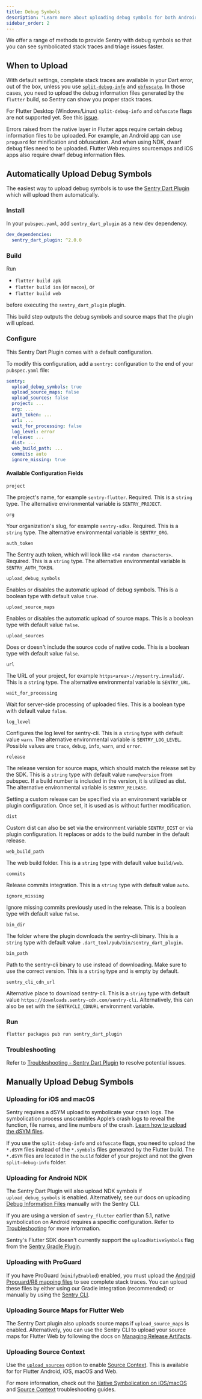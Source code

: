 ```yaml
---
title: Debug Symbols
description: "Learn more about uploading debug symbols for both Android, iOS/macOS, and Flutter Web."
sidebar_order: 2
---
```


We offer a range of methods to provide Sentry with debug symbols so that you can see symbolicated stack traces and triage issues faster.

## When to Upload

With default settings, complete stack traces are available in your Dart error, out of the box, unless you use [`split-debug-info`](https://flutter.dev/docs/perf/app-size#reducing-app-size) and [`obfuscate`](https://flutter.dev/docs/deployment/obfuscate). In those cases, you need to upload the debug information files generated by the `flutter` build, so Sentry can show you proper stack traces.

<Note>

For Flutter Desktop (Windows/Linux) `split-debug-info` and `obfuscate` flags are not supported yet. See this [issue](https://github.com/getsentry/sentry-dart/issues/433).

</Note>

Errors raised from the native layer in Flutter apps require certain debug information files to be uploaded. For example, an Android app can use `proguard` for minification and obfuscation. And when using NDK, dwarf debug files need to be uploaded. Flutter Web requires sourcemaps and iOS apps also require dwarf debug information files.

## Automatically Upload Debug Symbols

The easiest way to upload debug symbols is to use the [Sentry Dart Plugin](https://github.com/getsentry/sentry-dart-plugin) which will upload them automatically.

### Install

In your `pubspec.yaml`, add `sentry_dart_plugin` as a new dev dependency.

```yaml
dev_dependencies:
  sentry_dart_plugin: ^2.0.0
```

### Build

Run

- `flutter build apk`
- `flutter build ios` (or `macos`), or
- `flutter build web`

before executing the `sentry_dart_plugin` plugin.

This build step outputs the debug symbols and source maps that the plugin will upload.

### Configure

This Sentry Dart Plugin comes with a default configuration.

To modify this configuration, add a `sentry:` configuration to the end of your `pubspec.yaml` file:

```yaml
sentry:
  upload_debug_symbols: true
  upload_source_maps: false
  upload_sources: false
  project: ...
  org: ...
  auth_token: ...
  url: ...
  wait_for_processing: false
  log_level: error
  release: ...
  dist: ...
  web_build_path: ...
  commits: auto
  ignore_missing: true
```

#### Available Configuration Fields

`project`

The project's name, for example `sentry-flutter`. Required. This is a `string` type. The alternative environmental variable is `SENTRY_PROJECT`.

`org`

Your organization's slug, for example `sentry-sdks`. Required. This is a `string` type. The alternative environmental variable is `SENTRY_ORG`.

`auth_token`

The Sentry auth token, which will look like `<64 random characters>`. Required. This is a `string` type. The alternative environmental variable is `SENTRY_AUTH_TOKEN`.

`upload_debug_symbols`

Enables or disables the automatic upload of debug symbols. This is a boolean type with default value `true`.

`upload_source_maps`

Enables or disables the automatic upload of source maps. This is a boolean type with default value `false`.

`upload_sources`

Does or doesn't include the source code of native code. This is a boolean type with default value `false`.

`url`

The URL of your project, for example `https<area>://mysentry.invalid/`. This is a `string` type. The alternative environmental variable is `SENTRY_URL`.

`wait_for_processing`

Wait for server-side processing of uploaded files. This is a boolean type with default value `false`.

`log_level`

Configures the log level for sentry-cli. This is a `string` type with default value `warn`. The alternative environmental variable is `SENTRY_LOG_LEVEL`. Possible values are `trace`, `debug`, `info`, `warn`, and `error`.

`release`

The release version for source maps, which should match the release set by the SDK. This is a `string` type with default value `name@version` from pubspec. If a build number is included in the version, it is utilized as dist. The alternative environmental variable is `SENTRY_RELEASE`.

Setting a custom release can be specified via an environment variable or plugin configuration. Once set, it is used as is without further modification.

`dist`

Custom dist can also be set via the environment variable `SENTRY_DIST` or via plugin configuration. It replaces or adds to the build number in the default release.

`web_build_path`

The web build folder. This is a `string` type with default value `build/web`.

`commits`

Release commits integration. This is a `string` type with default value `auto`.

`ignore_missing`

Ignore missing commits previously used in the release. This is a boolean type with default value `false`.

`bin_dir`

The folder where the plugin downloads the sentry-cli binary. This is a `string` type with default value `.dart_tool/pub/bin/sentry_dart_plugin`.

`bin_path`

Path to the sentry-cli binary to use instead of downloading. Make sure to use the correct version. This is a `string` type and is empty by default.

`sentry_cli_cdn_url`

Alternative place to download sentry-cli. This is a `string` type with default value `https://downloads.sentry-cdn.com/sentry-cli`. Alternatively, this can also be set with the `SENTRYCLI_CDNURL` environment variable.

### Run

```bash
flutter packages pub run sentry_dart_plugin
```

### Troubleshooting

Refer to [Troubleshooting - Sentry Dart Plugin](/platforms/flutter/troubleshooting#sentry-dart-plugin) to resolve potential issues.

## Manually Upload Debug Symbols

### Uploading for iOS and macOS

Sentry requires a dSYM upload to symbolicate your crash logs. The symbolication process unscrambles Apple’s crash logs to reveal the function, file names, and line numbers of the crash. [Learn how to upload the dSYM files](/platforms/apple/dsym/).

If you use the `split-debug-info` and `obfuscate` flags, you need to upload the `*.dSYM` files instead of the `*.symbols` files generated by the Flutter build. The `*.dSYM` files are located in the `build` folder of your project and not the given `split-debug-info` folder.

### Uploading for Android NDK

The Sentry Dart Plugin will also upload NDK symbols if `upload_debug_symbols` is enabled. Alternatively, see our docs on uploading [Debug Information Files](/product/cli/dif/#uploading-files) manually with the Sentry CLI.

If you are using a version of `sentry_flutter` earlier than 5.1, native symbolication on Android requires a specific configuration. Refer to [Troubleshooting](/platforms/flutter/troubleshooting/#native-symbolication-on-android) for more information.

<Note>

Sentry's Flutter SDK doesn't currently support the `uploadNativeSymbols` flag from the [Sentry Gradle Plugin](/platforms/android/configuration/gradle/).

</Note>

### Uploading with ProGuard

If you have ProGuard (`minifyEnabled`) enabled, you must upload the [Android Proguard/R8 mapping files](/platforms/android/enhance-errors/proguard/) to see complete stack traces. You can upload these files by either using our Gradle integration (recommended) or manually by using the [Sentry CLI](/product/cli/dif/#proguard-mapping-upload).

### Uploading Source Maps for Flutter Web

The Sentry Dart plugin also uploads source maps if `upload_source_maps` is enabled. Alternatively, you can use the Sentry CLI to upload your source maps for Flutter Web by following the docs on [Managing Release Artifacts](/product/cli/releases/#managing-release-artifacts).

### Uploading Source Context

Use the [`upload_sources`](/platforms/flutter/upload-debug/#sentry-dart-plugin) option to enable [Source Context](/platforms/flutter/data-management/debug-files/source-context/). This is available for for Flutter Android, iOS, macOS and Web.

For more information, check out the [Native Symbolication on iOS/macOS](/platforms/flutter/troubleshooting/#native-symbolication-on-iosmacos) and [Source Context](/platforms/flutter/troubleshooting/#source-context) troubleshooting guides.
